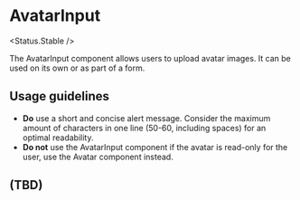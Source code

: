 
# AvatarInput

<Status.Stable />

The AvatarInput component allows users to upload avatar images. It can be used on its own or as part of a form.

<Story id="components-AvatarInput--base" />

<Props />

## Usage guidelines

- **Do** use a short and concise alert message. Consider the maximum amount of characters in one line (50-60, including spaces) for an optimal readability.
- **Do not** use the AvatarInput component if the avatar is read-only for the user, use the Avatar component instead.

## (TBD)
